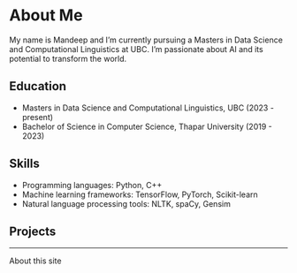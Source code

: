 # About Me

My name is Mandeep and I'm currently pursuing a Masters in Data Science and Computational Linguistics at UBC. I'm passionate about AI and its potential to transform the world.

## Education

- Masters in Data Science and Computational Linguistics, UBC (2023 - present)
- Bachelor of Science in Computer Science, Thapar University (2019 - 2023)

## Skills

- Programming languages: Python, C++
- Machine learning frameworks: TensorFlow, PyTorch, Scikit-learn
- Natural language processing tools: NLTK, spaCy, Gensim

## Projects

---

About this site

